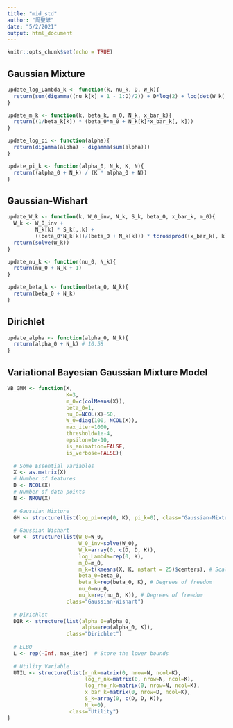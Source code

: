 ```yaml
---
title: "mid_std"
author: "周聖諺"
date: "5/2/2021"
output: html_document
---
```


```r
knitr::opts_chunk$set(echo = TRUE)
```

## Gaussian Mixture

```r
update_log_Lambda_k <- function(k, nu_k, D, W_k){
  return(sum(digamma((nu_k[k] + 1 - 1:D)/2)) + D*log(2) + log(det(W_k[,,k])))
}

update_m_k <- function(k, beta_k, m_0, N_k, x_bar_k){
  return((1/beta_k[k]) * (beta_0*m_0 + N_k[k]*x_bar_k[, k]))
}

update_log_pi <- function(alpha){
  return(digamma(alpha) - digamma(sum(alpha)))
}

update_pi_k <- function(alpha_0, N_k, K, N){
  return((alpha_0 + N_k) / (K * alpha_0 + N))
}
```

## Gaussian-Wishart

```r
update_W_k <- function(k, W_0_inv, N_k, S_k, beta_0, x_bar_k, m_0){
  W_k <- W_0_inv + 
         N_k[k] * S_k[,,k] + 
         ((beta_0*N_k[k])/(beta_0 + N_k[k])) * tcrossprod((x_bar_k[, k] - m_0))
  return(solve(W_k))
}

update_nu_k <- function(nu_0, N_k){
  return(nu_0 + N_k + 1)
}

update_beta_k <- function(beta_0, N_k){
  return(beta_0 + N_k)
}
```

## Dirichlet

```r
update_alpha <- function(alpha_0, N_k){
  return(alpha_0 + N_k) # 10.58
}
```


## Variational Bayesian Gaussian Mixture Model

```r
VB_GMM <- function(X, 
                   K=3,
                   m_0=c(colMeans(X)),
                   beta_0=1,
                   nu_0=NCOL(X)+50,
                   W_0=diag(100, NCOL(X)),
                   max_iter=1000,
                   threshold=1e-4,
                   epsilon=1e-10,
                   is_animation=FALSE,
                   is_verbose=FALSE){
  
  # Some Essential Variables
  X <- as.matrix(X)
  # Number of features
  D <- NCOL(X)
  # Number of data points
  N <- NROW(X)
  
  # Gaussian Mixture
  GM <- structure(list(log_pi=rep(0, K), pi_k=0), class="Gaussian-Mixture")
  
  # Gaussian Wishart
  GW <- structure(list(W_0=W_0,
                       W_0_inv=solve(W_0), 
                       W_k=array(0, c(D, D, K)), 
                       log_Lambda=rep(0, K),
                       m_0=m_0,
                       m_k=t(kmeans(X, K, nstart = 25)$centers), # Scale of precision matrix
                       beta_0=beta_0,
                       beta_k=rep(beta_0, K), # Degrees of freedom
                       nu_0=nu_0,
                       nu_k=rep(nu_0, K)), # Degrees of freedom
                   class="Gaussian-Wishart")
  
  # Dirichlet 
  DIR <- structure(list(alpha_0=alpha_0, 
                        alpha=rep(alpha_0, K)), 
                   class="Dirichlet")
  
  # ELBO
  L <- rep(-Inf, max_iter)  # Store the lower bounds
  
  # Utility Variable
  UTIL <- structure(list(r_nk=matrix(0, nrow=N, ncol=K), 
                         log_r_nk=matrix(0, nrow=N, ncol=K), 
                         log_rho_nk=matrix(0, nrow=N, ncol=K), 
                         x_bar_k=matrix(0, nrow=D, ncol=K),
                         S_k=array(0, c(D, D, K)),
                         N_k=0), 
                    class="Utility")
}
```